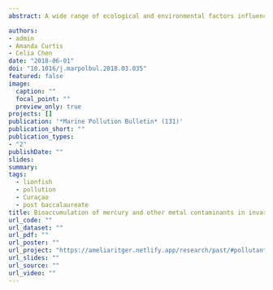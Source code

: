 ```yaml
---
abstract: A wide range of ecological and environmental factors influence metal bioaccumulation in fish. Studies of mercury and other metal contaminants in invasive Indo-Pacific lionfish are limited, yet consumption of the invasive predator is increasingly utilized as a management strategy. In this study, we examined the effects of body size, body condition, sex, trophic level, carbon source, diet, depth and capture location on mercury concentrations in lionfish collected from Curaçao. In addition, we examined whether or not a local oil refinery is the source of metal contamination in lionfish. Mercury concentrations ranged from 0.008 to 0.106 ppm and we found no effect of the oil refinery on metal bioaccumulation in lionfish. Although low mercury levels indicate lionfish are safe for consumption, elevated levels of other metals suggest a contamination source around Curaçao.

authors:
- admin
- Amanda Curtis
- Celia Chen
date: "2018-06-01"
doi: "10.1016/j.marpolbul.2018.03.035"
featured: false
image:
  caption: ""
  focal_point: ""
  preview_only: true
projects: []
publication: '*Marine Pollution Bulletin* (131)'
publication_short: ""
publication_types:
- "2"
publishDate: ""
slides:
summary:
tags:
  - lionfish
  - pollution
  - Curaçao
  - post baccalaureate
title: Bioaccumulation of mercury and other metal contaminants in invasive lionfish (Pterois volitans/miles) from Curaçao
url_code: ""
url_dataset: ""
url_pdf: ""
url_poster: ""
url_project: "https://ameliaritger.netlify.app/research/past/#pollutant-bioaccumulation"
url_slides: ""
url_source: ""
url_video: ""
---
```

